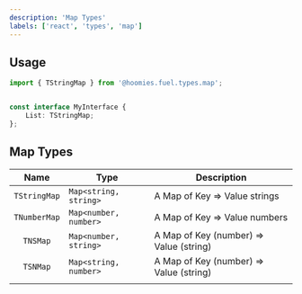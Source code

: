 ```yaml
---
description: 'Map Types'
labels: ['react', 'types', 'map']
---
```


## Usage

```ts
import { TStringMap } from '@hoomies.fuel.types.map';


const interface MyInterface {
    List: TStringMap;
};
```

## Map Types

|     Name     | Type                  | Description                             |
| :----------: | --------------------- | --------------------------------------- |
| `TStringMap` | `Map<string, string>` | A Map of Key => Value strings           |
| `TNumberMap` | `Map<number, number>` | A Map of Key => Value numbers           |
|   `TNSMap`   | `Map<number, string>` | A Map of Key (number) => Value (string) |
|   `TSNMap`   | `Map<string, number>` | A Map of Key (number) => Value (string) |
|              |                       |                                         |
